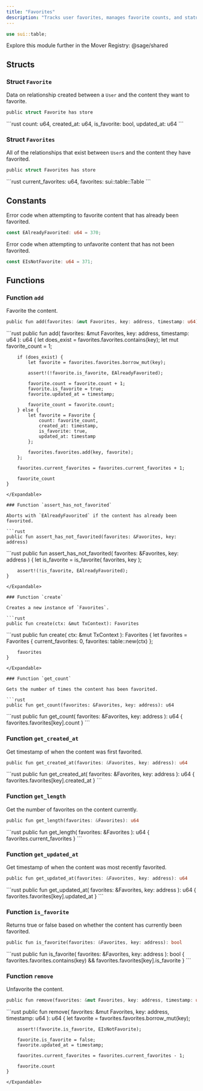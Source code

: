 ```yaml
---
title: "Favorites"
description: "Tracks user favorites, manages favorite counts, and status checks."
---
```


```rust
use sui::table;
```

<Tip>
  Explore this module further in the Mover Registry: @sage/shared
</Tip>

## Structs

### Struct `Favorite`

Data on relationship created between a `User` and the content they want to favorite.

```rust
public struct Favorite has store
```

<Expandable title="Fields">
  ```rust
    count: u64,
    created_at: u64,
    is_favorite: bool,
    updated_at: u64
  ```
</Expandable>

### Struct `Favorites`

All of the relationships that exist between `User`s and the content they have favorited.

```rust
public struct Favorites has store
```

<Expandable title="Fields">
  ```rust
    current_favorites: u64,
    favorites: sui::table::Table<address, Favorite>
  ```
</Expandable>

## Constants

Error code when attempting to favorite content that has already been favorited.

```rust
const EAlreadyFavorited: u64 = 370;
```

Error code when attempting to unfavorite content that has not been favorited.

```rust
const EIsNotFavorite: u64 = 371;
```

## Functions

### Function `add`

Favorite the content.

```rust
public fun add(favorites: &mut Favorites, key: address, timestamp: u64): u64
```

<Expandable title="Implementation">
  ```rust
    public fun add(
        favorites: &mut Favorites,
        key: address,
        timestamp: u64
    ): u64 {
        let does_exist = favorites.favorites.contains(key);
        let mut favorite_count = 1;
  
        if (does_exist) {
            let favorite = favorites.favorites.borrow_mut(key);
  
            assert!(!favorite.is_favorite, EAlreadyFavorited);
  
            favorite.count = favorite.count + 1;
            favorite.is_favorite = true;
            favorite.updated_at = timestamp;
  
            favorite_count = favorite.count;
        } else {
            let favorite = Favorite {
                count: favorite_count,
                created_at: timestamp,
                is_favorite: true,
                updated_at: timestamp
            };
  
            favorites.favorites.add(key, favorite);
        };
  
        favorites.current_favorites = favorites.current_favorites + 1;
  
        favorite_count
    }
  ```
</Expandable>

### Function `assert_has_not_favorited`

Aborts with `EAlreadyFavorited` if the content has already been favorited.

```rust
public fun assert_has_not_favorited(favorites: &Favorites, key: address)
```

<Expandable title="Implementation">
  ```rust
    public fun assert_has_not_favorited(
        favorites: &Favorites,
        key: address
    ) {
        let is_favorite = is_favorite(
            favorites,
            key
        );
  
        assert!(!is_favorite, EAlreadyFavorited);
    }
  ```
</Expandable>

### Function `create`

Creates a new instance of `Favorites`.

```rust
public fun create(ctx: &mut TxContext): Favorites
```

<Expandable title="Implementation">
  ```rust
    public fun create(
        ctx: &mut TxContext
    ): Favorites {
        let favorites = Favorites {
            current_favorites: 0,
            favorites: table::new(ctx)
        };
  
        favorites
    }
  ```
</Expandable>

### Function `get_count`

Gets the number of times the content has been favorited.

```rust
public fun get_count(favorites: &Favorites, key: address): u64
```

<Expandable title="Implementation">
  ```rust
    public fun get_count(
        favorites: &Favorites,
        key: address
    ): u64 {
        favorites.favorites[key].count
    }
  ```
</Expandable>

### Function `get_created_at`

Get timestamp of when the content was first favorited.

```rust
public fun get_created_at(favorites: &Favorites, key: address): u64
```

<Expandable title="Implementation">
  ```rust
    public fun get_created_at(
        favorites: &Favorites,
        key: address
    ): u64 {
        favorites.favorites[key].created_at
    }
  ```
</Expandable>

### Function `get_length`

Get the number of favorites on the content currently.

```rust
public fun get_length(favorites: &Favorites): u64
```

<Expandable title="Implementation">
  ```rust
    public fun get_length(
        favorites: &Favorites
    ): u64 {
        favorites.current_favorites
    }
  ```
</Expandable>

### Function `get_updated_at`

Get timestamp of when the content was most recently favorited.

```rust
public fun get_updated_at(favorites: &Favorites, key: address): u64
```

<Expandable title="Implementation">
  ```rust
    public fun get_updated_at(
        favorites: &Favorites,
        key: address
    ): u64 {
        favorites.favorites[key].updated_at
    }
  ```
</Expandable>

### Function `is_favorite`

Returns true or false based on whether the content has currently been favorited.

```rust
public fun is_favorite(favorites: &Favorites, key: address): bool
```

<Expandable title="Implementation">
  ```rust
    public fun is_favorite(
        favorites: &Favorites,
        key: address
    ): bool {
        favorites.favorites.contains(key) &&
        favorites.favorites[key].is_favorite
    }
  ```
</Expandable>

### Function `remove`

Unfavorite the content.

```rust
public fun remove(favorites: &mut Favorites, key: address, timestamp: u64): u64
```

<Expandable title="Implementation">
  ```rust
    public fun remove(
        favorites: &mut Favorites,
        key: address,
        timestamp: u64
    ): u64 {
        let favorite = favorites.favorites.borrow_mut(key);
  
        assert!(favorite.is_favorite, EIsNotFavorite);
  
        favorite.is_favorite = false;
        favorite.updated_at = timestamp;
  
        favorites.current_favorites = favorites.current_favorites - 1;
  
        favorite.count
    }
  ```
</Expandable>